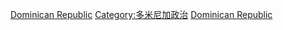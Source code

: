 [[Category:北美洲選舉|Dominican Republic]]
[[Category:多米尼加政治|Category:多米尼加政治]]
[[Category:各國選舉|Dominican Republic]]
